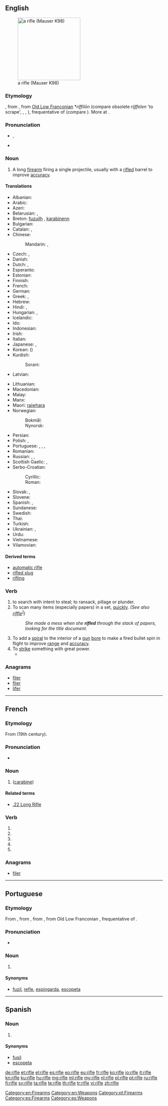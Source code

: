 ==English==
{{wikipedia}}
[[Image:FR8-01.jpg|thumb|right|200px|a rifle (Mauser K98)]]

===Etymology===
{{etyl|enm}}, from {{etyl|fro}} {{term|rifler||to scrape off, plunder|lang=fro}}, from [[Old Low Franconian]] *''riffilōn'' (compare obsolete {{etyl|nl|-}} ''rijffelen'' 'to scrape', {{etyl|ang}} {{term|geriflian||to wrinkle|lang=ang}}, {{etyl|gmh}} {{term|riffeln||to scratch, heckle (flax)|lang=gmh}}, {{etyl|goh}} {{term|riffilōn||to saw, rub apart|lang=goh}}), frequentative of {{proto|Germanic|rīfanan}} (compare {{etyl|non}} {{term|rifa||to tear, break|lang=non}}). More at {{term|rive}}.

===Pronunciation===
* {{IPA|/ˈraɪfəl/}}, {{X-SAMPA|/"raIf@l/}}
* {{audio|en-us-rifle.ogg|Audio (US)}}

===Noun===
{{en-noun}}

# A long [[firearm]] firing a single projectile, usually with a [[rifled]] barrel to improve [[accuracy]].

====Translations====
{{trans-top|firearm with a rifled barrel}}
* Albanian: {{t-|sq|pushkë|f|xs=Albanian}}
* Arabic: {{t|ar|بندقية|f|tr=bunduqíya|sc=Arab}}
* Azeri: {{t|az|tüfəng}}
* Belarusian: {{t|be|вінтоўка|f|tr=vintóŭka|sc=Cyrl}}, {{t|be|ружжо|n|tr=ružžó|sc=Cyrl}}
* Breton: [[fuzuilh]] {{f}}, [[karabinenn]] {{f}}
* Bulgarian: {{t|bg|пушка|f|tr=púška|sc=Cyrl}}
* Catalan: {{t|ca|fusell|m}}, {{t|ca|rifle|m}}
* Chinese:
*: Mandarin: {{t|zh|步槍|sc=Hani}}, {{t|zh|步枪|tr=bùqiāng|sc=Hani}}
* Czech: {{t-|cs|puška|f}}, {{t|cs|ručnice|f}}
* Danish: {{t+|da|riffel|c}}
* Dutch: {{t+|nl|geweer|n}}, {{t+|nl|karabijn|f}}
* Esperanto: {{t-|eo|fusilo|xs=Esperanto}}
* Estonian: {{t|et|vintpüss}}
* Finnish: {{t+|fi|kivääri}}
* French: {{t+|fr|fusil|m}}
* German: {{t+|de|Gewehr|n}}
* Greek: {{t+|el|τυφέκιον|n|tr=tifékion}}, {{qualifier|colloquial}} {{t+|el|τουφέκι|n|tr=toufeki}}
* Hebrew: {{t+|he|רובה|m|tr=rové}}
* Hindi: {{t|hi|राइफल|tr=rā'iphal|sc=Deva}}, {{t|hi|राइफ़ल|tr=rā'ifal|sc=Deva}}
* Hungarian: {{t+|hu|puska}}, {{t|hu|karabély}}
* Icelandic: {{t+|is|riffill|m}}
* Ido: {{t+|io|fusilo|xs=Ido}}
* Indonesian: {{t|id|senapan|xs=Indonesian}}
* Irish: {{t|ga|raidhfil|m}}
* Italian: {{t+|it|fucile|m}}
* Japanese: {{t|ja|小銃|tr=しょうじゅう, shōjū|sc=Jpan}},  {{t-|ja|ライフル|tr=raifuru}}
* Korean: {{t|ko|소총|tr=sochong|sc=Kore}} ({{t|ko|小銃|sc=Kore}})
* Kurdish:
*: Sorani: {{t|ku|تفه‌نگ|tr=tfang|sc=ku-Arab}}
* Latvian: {{t|lv|šautene|f}}
{{trans-mid}}
* Lithuanian: {{t|lt|šautuvas}}
* Macedonian: {{t-|mk|пушка|f|tr=púška}}
* Malay: {{t|ms|raifal}}
* Manx: {{t|gv|raifyl|m}}
* Maori: [[raiwhara]]
* Norwegian:
*: Bokmål: {{t|nb|rifle|m|f}}
*: Nynorsk: {{t|nn|rifle|f}}
* Persian: {{t-|fa|تفنگ|tr=tofang|xs=Persian}}
* Polish: {{t+|pl|karabin|m}}, {{t|pl|gwintówka|f}}
* Portuguese: {{t+|pt|fuzil|m}}, {{t+|pt|espingarda|f}}, {{t|pt|rifle|m}}, {{t|pt|refle|m}}
* Romanian: {{t-|ro|pușcă|f}}
* Russian: {{t|ru|ружьё|n|tr=ruž’jó|sc=Cyrl}}, {{t|ru|винтовка|f|tr=vintóvka|sc=Cyrl}}, {{qualifier|carbine}} {{t|ru|карабин|m|tr=karabín|sc=Cyrl}}
* Scottish Gaelic: {{t|gd|gunna-peilear|m}}, {{t|gd|isneach|f}}
* Serbo-Croatian:
*: Cyrillic: {{t|sh|пушка|f}}
*: Roman: {{t|sh|puška|f}}
* Slovak: {{t|sk|puška|f}}, {{t|sk|karabína|f}}
* Slovene: {{t|sl|puška|f}}
* Spanish: {{t-|es|fusil|m}}, {{t|es|rifle}}
* Sundanese: {{t|su|bedil|xs=Sundanese}}
* Swedish: {{t+|sv|gevär|n}}
* Thai: {{t|th|ปืนเล็กยาว|tr=bpeun lék yaao|sc=Thai}}
* Turkish: {{t+|tr|tüfek}}
* Ukrainian: {{t|uk|гвинтівка|f|tr=hvyntívka|sc=Cyrl}}, {{qualifier|colloquial}} {{t|uk|рушниця|f|tr=rušnýcja|sc=Cyrl}}
* Urdu: {{t|ur|رائفل|tr=rā'ifal|sc=ur-Arab}}
* Vietnamese: {{t|vi|súng trường}}
* Vilamovian: {{tø|wym|gywier}}
{{trans-bottom}}

====Derived terms====
* [[automatic rifle]]
* [[rifled slug]]
* [[rifling]]

===Verb===
{{en-verb|rifl|es}}

# to search with intent to steal; to ransack, pillage or plunder.
# To scan many items (especially papers) in a set, [[quickly]]. ''(See also [[riffle]]<sup>[http://verbmall.blogspot.com/2008/05/riffle-or-rifle.html]</sup>)''
#: ''She made a mess when she '''rifled''' through the stack of papers, looking for the title document.''
# To add a [[spiral]] to the interior of a [[gun]] [[bore]] to make a fired bullet spin in flight to improve [[range]] and [[accuracy]].
# To [[strike]] something with great power.
#* {{quote-news
|year=2010
|date=December 28
|author=Marc Vesty
|title=Stoke 0 - 2 Fulham
|work=BBC
|url=http://news.bbc.co.uk/sport1/hi/football/eng_prem/9306533.stm
|page=
|passage=Davies's cross was headed away from danger by Robert Huth, only for Baird to take the ball in his stride and '''rifle''' his right-footed effort towards the corner from the edge of the box.}}

===Anagrams===
* [[filer#English|filer]]
* [[flier#English|flier]]
* [[lifer#English|lifer]]

[[Category:en:Firearms]]
[[Category:en:Weapons]]

----

==French==

===Etymology===
From {{etyl|AE.|fr}} {{term|rifle|lang=en}} (19th century).

===Pronunciation===
* {{IPA|/ʁifl/|lang=fr}}

===Noun===
{{fr-noun|m}}

# {{l|en|rifle}} ([[carabine]])

====Related terms====
* [[.22 Long Rifle]]

===Verb===
{{fr-verb-form}}

# {{conjugation of|rifler||1|s|pres|ind|lang=fr}}
# {{conjugation of|rifler||3|s|pres|ind|lang=fr}}
# {{conjugation of|rifler||1|s|pres|sub|lang=fr}}
# {{conjugation of|rifler||3|s|pres|sub|lang=fr}}
# {{conjugation of|rifler||2|s|imp|lang=fr}}

===Anagrams===
* [[filer#French|filer]]

----

==Portuguese==

===Etymology===
From {{etyl|en|pt}} {{term|rifle|lang=en}}, from {{etyl|enm|pt}}, from {{etyl|fro|pt}} {{term|rifler||to scrape off, plunder|lang=fro}}, from Old Low Franconian {{recons|riffilōn|rifillon|lang=odt}}, frequentative of {{proto|Germanic|rīfanan|lang=pt}}.

===Pronunciation===
* {{a|South Brazil}} {{IPA|/ˈhi.fle/|lang=pt}}

===Noun===
{{pt-noun|m|s}}

# {{l|en|rifle}}

====Synonyms====
* [[fuzil]], [[refle]], [[espingarda]], [[escopeta]]

[[Category:pt:Firearms]]

----

==Spanish==

===Noun===
{{es-noun|m}}

# {{l|en|rifle}}

====Synonyms====
* [[fusil]]
* [[escopeta]]

[[Category:es:Firearms]]
[[Category:es:Weapons]]

[[de:rifle]]
[[et:rifle]]
[[el:rifle]]
[[es:rifle]]
[[eo:rifle]]
[[eu:rifle]]
[[fr:rifle]]
[[ko:rifle]]
[[io:rifle]]
[[it:rifle]]
[[kn:rifle]]
[[ku:rifle]]
[[hu:rifle]]
[[mg:rifle]]
[[ml:rifle]]
[[my:rifle]]
[[nl:rifle]]
[[pl:rifle]]
[[pt:rifle]]
[[ru:rifle]]
[[fi:rifle]]
[[sv:rifle]]
[[ta:rifle]]
[[te:rifle]]
[[th:rifle]]
[[tr:rifle]]
[[vi:rifle]]
[[zh:rifle]]
